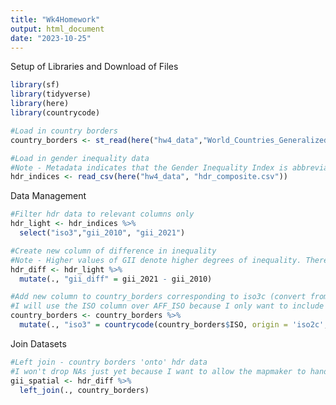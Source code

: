 ```yaml
---
title: "Wk4Homework"
output: html_document
date: "2023-10-25"
---
```


Setup of Libraries and Download of Files
```r

library(sf)
library(tidyverse)
library(here)
library(countrycode)

#Load in country borders
country_borders <- st_read(here("hw4_data","World_Countries_Generalized","World_Countries_Generalized.shp"))

#Load in gender inequality data
#Note - Metadata indicates that the Gender Inequality Index is abbreviated 'GII', distinct from the Gender Development Index (GDI)
hdr_indices <- read_csv(here("hw4_data", "hdr_composite.csv"))

```

Data Management
```r

#Filter hdr data to relevant columns only
hdr_light <- hdr_indices %>%
  select("iso3","gii_2010", "gii_2021")

#Create new column of difference in inequality
#Note - Higher values of GII denote higher degrees of inequality. Therefore, negative values in the difference column imply improvements to gender inequality in corresponding countries
hdr_diff <- hdr_light %>%
  mutate(., "gii_diff" = gii_2021 - gii_2010)

#Add new column to country_borders corresponding to iso3c (convert from iso2c)
#I will use the ISO column over AFF_ISO because I only want to include sovereign states and not overseas territories like Aruba or American Samoa
country_borders <- country_borders %>%
  mutate(., "iso3" = countrycode(country_borders$ISO, origin = 'iso2c', destination = 'iso3c'))

```

Join Datasets
```r

#Left join - country borders 'onto' hdr data
#I won't drop NAs just yet because I want to allow the mapmaker to handle those cases as they please
gii_spatial <- hdr_diff %>%
  left_join(., country_borders)

```




